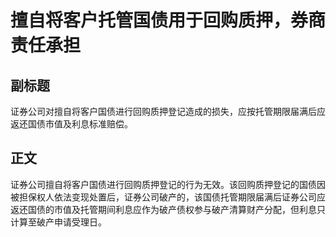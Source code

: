 # 擅自将客户托管国债用于回购质押，券商责任承担
## 副标题
证券公司对擅自将客户国债进行回购质押登记造成的损失，应按托管期限届满后应返还国债市值及利息标准赔偿。
## 正文
证券公司擅自将客户国债进行回购质押登记的行为无效。该回购质押登记的国债因被担保权人依法变现处置后，证券公司破产的，该国债托管期限届满后证券公司应返还国债的市值及托管期间利息应作为破产债权参与破产清算财产分配，但利息只计算至破产申请受理日。